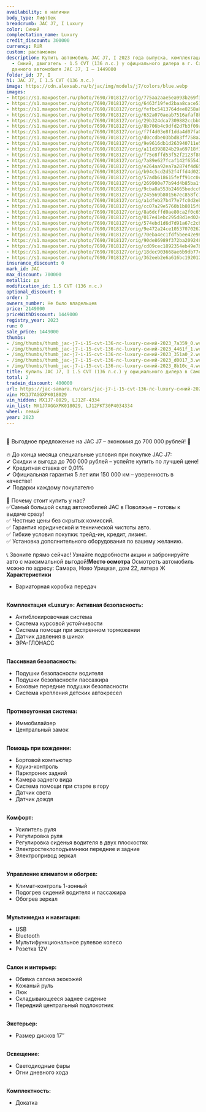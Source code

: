 ```yaml
---
availability: в наличии
body_type: Лифтбек
breadcrumb: JAC J7, I Luxury
color: Синий
complectation_name: Luxury
credit_discount: 300000
currency: RUR
custom: растаможен
description: Купить автомобиль JAC J7, I 2023 года выпуска, комплектация Luxury, цвет
  - Синий, двигатель - 1.5 CVT (136 л.с.) у официального дилера в г. Самара. Стоимость
  данного автомобиля JAC J7, I – 1449000
folder_id: J7, I
h1: JAC J7, I 1.5 CVT (136 л.с.)
image: https://cdn.alexsab.ru/b/jac/img/models/j7/colors/blue.webp
images:
- https://s1.maxposter.ru/photo/7690/7018127/orig/775aa2aae5ea993b269f34b22bf7a359.jpg?sid=14&8e7ad2090d17ddd159050fdaef01e99c
- https://s1.maxposter.ru/photo/7690/7018127/orig/6463f19fed2baa8cace51d20f6a4461f.jpg?sid=14&8e7ad2090d17ddd159050fdaef01e99c
- https://s1.maxposter.ru/photo/7690/7018127/orig/fefbc5413764dee0258a8fdb742351a0.jpg?sid=14&8e7ad2090d17ddd159050fdaef01e99c
- https://s1.maxposter.ru/photo/7690/7018127/orig/632a070aeab7516afaf8b988f71d0017.jpg?sid=14&8e7ad2090d17ddd159050fdaef01e99c
- https://s1.maxposter.ru/photo/7690/7018127/orig/29b324dca7309882ccbb00c1f8e8b10c.jpg?sid=14&8e7ad2090d17ddd159050fdaef01e99c
- https://s1.maxposter.ru/photo/7690/7018127/orig/8b706b4c9dfd2d7b3f09a7e32fa15bcd.jpg?sid=14&8e7ad2090d17ddd159050fdaef01e99c
- https://s1.maxposter.ru/photo/7690/7018127/orig/f7f4d03e8f1dda4d07fa0bef443f1660.jpg?sid=14&8e7ad2090d17ddd159050fdaef01e99c
- https://s1.maxposter.ru/photo/7690/7018127/orig/d0ccdbe03bbd83ff758a2ce7bc8149df.jpg?sid=14&8e7ad2090d17ddd159050fdaef01e99c
- https://s1.maxposter.ru/photo/7690/7018127/orig/9e9616db1d263940711e526a398f5dea.jpg?sid=14&8e7ad2090d17ddd159050fdaef01e99c
- https://s1.maxposter.ru/photo/7690/7018127/orig/a11d398824b29a69718f372ae9978041.jpg?sid=14&8e7ad2090d17ddd159050fdaef01e99c
- https://s1.maxposter.ru/photo/7690/7018127/orig/f75e8ffd53f52f2123f88e5e30623e62.jpg?sid=14&8e7ad2090d17ddd159050fdaef01e99c
- https://s1.maxposter.ru/photo/7690/7018127/orig/7a89e627fcaf142f6554326844ef1bdc.jpg?sid=14&8e7ad2090d17ddd159050fdaef01e99c
- https://s1.maxposter.ru/photo/7690/7018127/orig/e264aa92ea7a2874f4d65d604bf7c6af.jpg?sid=14&8e7ad2090d17ddd159050fdaef01e99c
- https://s1.maxposter.ru/photo/7690/7018127/orig/b94c5cd2d52f4ffd4d022445b651818d.jpg?sid=14&8e7ad2090d17ddd159050fdaef01e99c
- https://s1.maxposter.ru/photo/7690/7018127/orig/57adb618615feff91cc0c1993cc3d752.jpg?sid=14&8e7ad2090d17ddd159050fdaef01e99c
- https://s1.maxposter.ru/photo/7690/7018127/orig/269900e77b94d4b85ba1f652fadad248.jpg?sid=14&8e7ad2090d17ddd159050fdaef01e99c
- https://s1.maxposter.ru/photo/7690/7018127/orig/9cba8a553b24665bedcc65c942c3d8c9.jpg?sid=14&8e7ad2090d17ddd159050fdaef01e99c
- https://s1.maxposter.ru/photo/7690/7018127/orig/245569b801567ec858fc75320da0118b.jpg?sid=14&8e7ad2090d17ddd159050fdaef01e99c
- https://s1.maxposter.ru/photo/7690/7018127/orig/a1dfeb27b477e7fc0d2ebe83ff1e2611.jpg?sid=14&8e7ad2090d17ddd159050fdaef01e99c
- https://s1.maxposter.ru/photo/7690/7018127/orig/cc07a29e5760b1b8015f01abc6a39b61.jpg?sid=14&8e7ad2090d17ddd159050fdaef01e99c
- https://s1.maxposter.ru/photo/7690/7018127/orig/8a6dcffd0ae80ca2f0c6548aac140c36.jpg?sid=14&8e7ad2090d17ddd159050fdaef01e99c
- https://s1.maxposter.ru/photo/7690/7018127/orig/017e41ebc295d8d1ed024ec677c2e3d7.jpg?sid=14&8e7ad2090d17ddd159050fdaef01e99c
- https://s1.maxposter.ru/photo/7690/7018127/orig/574ebd1d6d7d91a67c2cb98f71e8b976.jpg?sid=14&8e7ad2090d17ddd159050fdaef01e99c
- https://s1.maxposter.ru/photo/7690/7018127/orig/9e472a24ce1053707026283fc0b2b31e.jpg?sid=14&8e7ad2090d17ddd159050fdaef01e99c
- https://s1.maxposter.ru/photo/7690/7018127/orig/70eba4ec1fdf5bee42e989e628c5f8d6.jpg?sid=14&8e7ad2090d17ddd159050fdaef01e99c
- https://s1.maxposter.ru/photo/7690/7018127/orig/90de86989f372ba209248e3ac8ba93f0.jpg?sid=14&8e7ad2090d17ddd159050fdaef01e99c
- https://s1.maxposter.ru/photo/7690/7018127/orig/cd09cec1892354eb49e7b99d47a2cc19.jpg?sid=14&8e7ad2090d17ddd159050fdaef01e99c
- https://s1.maxposter.ru/photo/7690/7018127/orig/18dec903668ae6b9db77cca12cbdf08d.jpg?sid=14&8e7ad2090d17ddd159050fdaef01e99c
- https://s1.maxposter.ru/photo/7690/7018127/orig/362eeb2e6a616bc1920127739b89621d.jpg?sid=14&8e7ad2090d17ddd159050fdaef01e99c
insurance_discount: 0
mark_id: JAC
max_discount: 700000
metallic: да
modification_id: 1.5 CVT (136 л.с.)
optional_discount: 0
order: 3
owners_number: Не было владельцев
price: 2149000
priceWithDiscount: 1449000
registry_year: 2023
run: 0
sale_price: 1449000
thumbs:
- /img/thumbs/thumb_jac-j7-i-15-cvt-136-лс-luxury-синий-2023_7a359_0.webp
- /img/thumbs/thumb_jac-j7-i-15-cvt-136-лс-luxury-синий-2023_4461f_1.webp
- /img/thumbs/thumb_jac-j7-i-15-cvt-136-лс-luxury-синий-2023_351a0_2.webp
- /img/thumbs/thumb_jac-j7-i-15-cvt-136-лс-luxury-синий-2023_d0017_3.webp
- /img/thumbs/thumb_jac-j7-i-15-cvt-136-лс-luxury-синий-2023_8b10c_4.webp
title: Купить JAC J7, I 1.5 CVT (136 л.с.) у официального дилера в Самаре
total: 2
tradein_discount: 400000
url: https://jac-samara.ru/cars/jac-j7-i-15-cvt-136-лс-luxury-синий-2023/
vin: MX1J7AGGXPK018029
vin_hidden: MX1J7-8029, LJ12F-4334
vin_list: MX1J7AGGXPK018029, LJ12FKT30P4034334
wheel: левый
year: 2023
---
```

<br/>
🚀 Выгодное предложение на JAC J7 – экономия до 700 000 рублей! 🚀<br/>
<br/>
🔥 До конца месяца специальные условия при покупке JAC J7:<br/>
✔ Скидки и выгода до 700 000 рублей – успейте купить по лучшей цене!<br/>
✔ Кредитная ставка от 0,01%<br/>
✔ Официальная гарантия 5 лет или 150 000 км – уверенность в качестве!<br/>
✔ Подарки каждому покупателю <br/>
<br/>
📌 Почему стоит купить у нас?<br/>
✅Самый большой склад автомобилей JAC в Поволжье – готовы к выдаче сразу!<br/>
✅ Честные цены без скрытых комиссий.<br/>
✅ Гарантия юридической и технической чистоты авто.<br/>
✅ Гибкие условия покупки: трейд-ин, кредит, лизинг.<br/>
✅ Установка дополнительного оборудования по вашему желанию.<br/>
<br/>
📞 Звоните прямо сейчас! Узнайте подробности акции и забронируйте авто с максимальной выгодой!<strong>Место осмотра</strong> Осмотреть автомобиль можно по адресу: Самара, Ново Урицкая, дом 22, литера Ж <strong>Характеристики</strong>
<ul>
<li>Вариаторная коробка передач</li>
</ul>
<br/> <strong>Комплектация «Luxury»:</strong> <strong>Активная безопасность:</strong>
<ul>
<li>Антиблокировочная система</li>
<li>Система курсовой устойчивости</li>
<li>Система помощи при экстренном торможении</li>
<li>Датчик давления в шинах</li>
<li>ЭРА-ГЛОНАСС</li>
</ul>
<br/> <strong>Пассивная безопасность:</strong>
<ul>
<li>Подушки безопасности водителя</li>
<li>Подушки безопасности пассажира</li>
<li>Боковые передние подушки безопасности</li>
<li>Система крепления детских автокресел</li>
</ul>
<br/> <strong>Противоугонная система:</strong>
<ul>
<li>Иммобилайзер</li>
<li>Центральный замок</li>
</ul>
<br/> <strong>Помощь при вождении:</strong>
<ul>
<li>Бортовой компьютер</li>
<li>Круиз-контроль</li>
<li>Парктроник задний</li>
<li>Камера заднего вида</li>
<li>Система помощи при старте в гору</li>
<li>Датчик света</li>
<li>Датчик дождя</li>
</ul>
<br/> <strong>Комфорт:</strong>
<ul>
<li>Усилитель руля</li>
<li>Регулировка руля</li>
<li>Регулировка сиденья водителя в двух плоскостях</li>
<li>Электростеклоподъемники передние и задние</li>
<li>Электропривод зеркал</li>
</ul>
<br/> <strong>Управление климатом и обогрев:</strong>
<ul>
<li>Климат-контроль 1-зонный</li>
<li>Подогрев сидений водителя и пассажира</li>
<li>Обогрев зеркал</li>
</ul>
<br/> <strong>Мультимедиа и навигация:</strong>
<ul>
<li>USB</li>
<li>Bluetooth</li>
<li>Мультифункциональное рулевое колесо</li>
<li>Розетка 12V</li>
</ul>
<br/> <strong>Салон и интерьер:</strong>
<ul>
<li>Обивка салона экокожей</li>
<li>Кожаный руль</li>
<li>Люк</li>
<li>Складывающееся заднее сидение</li>
<li>Передний центральный подлокотник</li>
</ul>
<br/> <strong>Экстерьер:</strong>
<ul>
<li>Размер дисков 17″</li>
</ul>
<br/> <strong>Освещение:</strong>
<ul>
<li>Светодиодные фары</li>
<li>Огни дневного хода</li>
</ul>
<br/> <strong>Комплектность:</strong>
<ul>
<li>Докатка</li>
</ul>
